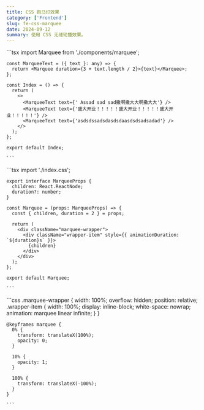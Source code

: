 ```yaml
---
title: CSS 跑马灯效果
category: ['Frontend']
slug: fe-css-marquee
date: 2024-09-12
summary: 使用 CSS 无缝轮播效果。
---
```



<Preview>
  <CssMarquee />
</Preview>

<Tabs>
  <TabItem label="index.tsx">
    ```tsx
    import Marquee from './components/marquee';

    const MarqueeText = ({ text }: any) => {
      return <Marquee duration={3 + text.length / 2}>{text}</Marquee>;
    };

    const Index = () => {
      return (
        <>
          <MarqueeText text={' Assad sad sad撒啊撒大大啊撒大大'} />
          <MarqueeText text={'盛大开业！！！！！盛大开业！！！！！盛大开业！！！！！'} />
          <MarqueeText text={'asdsdssadsdasdsdaasdsdsadsadad'} />
        </>
      );
    };

    export default Index;

    ```
  </TabItem>
  <TabItem label="components/marquee.tsx">
    ```tsx
    import './index.css';

    export interface MarqueeProps {
      children: React.ReactNode;
      duration?: number;
    }

    const Marquee = (props: MarqueeProps) => {
      const { children, duration = 2 } = props;

      return (
        <div className="marquee-wrapper">
          <div className="wrapper-item" style={{ animationDuration: `${duration}s` }}>
            {children}
          </div>
        </div>
      );
    };

    export default Marquee;

    ```
  </TabItem>
  <TabItem label="components/index.css">
    ```css
    .marquee-wrapper {
      width: 100%;
      overflow: hidden;
      position: relative;
      .wrapper-item {
        width: 100%;
        display: inline-block;
        white-space: nowrap;
        animation: marquee linear infinite;
      }
    }

    @keyframes marquee {
      0% {
        transform: translateX(100%);
        opacity: 0;
      }

      10% {
        opacity: 1;
      }

      100% {
        transform: translateX(-100%);
      }
    }

    ```
  </TabItem>
</Tabs>
